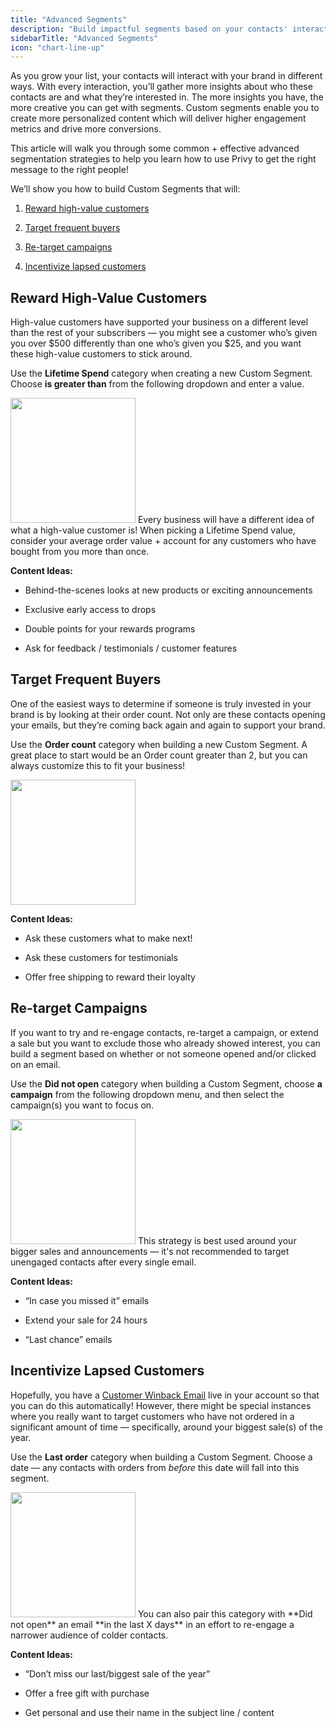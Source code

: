 ```yaml
---
title: "Advanced Segments"
description: "Build impactful segments based on your contacts' interactions with your brand."
sidebarTitle: "Advanced Segments"
icon: "chart-line-up"
---
```


As you grow your list, your contacts will interact with your brand in different ways. With every interaction, you’ll gather more insights about who these contacts are and what they’re interested in. The more insights you have, the more creative you can get with segments. Custom segments enable you to create more personalized content which will deliver higher engagement metrics and drive more conversions.

This article will walk you through some common + effective advanced segmentation strategies to help you learn how to use Privy to get the right message to the right people!

We’ll show you how to build Custom Segments that will:

1. <a href="#reward-high-value-customers">Reward high-value customers</a>

2. <a href="#target-frequent-buyers">Target frequent buyers</a>

3. <a href="#re-target-campaigns">Re-target campaigns</a>

4. <a href="#incentivize-lapsed-customers">Incentivize lapsed customers</a>

## Reward High-Value Customers

High-value customers have supported your business on a different level than the rest of your subscribers — you might see a customer who’s given you over &dollar;500 differently than one who’s given you &dollar;25, and you want these high-value customers to stick around.

Use the **Lifetime Spend** category when creating a new Custom Segment. Choose **is greater than** from the following dropdown and enter a value.

<img height="200" src="/images/strategy-guides/advanced-segment-high-value.png" />

<Tip>
  Every business will have a different idea of what a high-value customer is! When picking a Lifetime Spend value, consider your average order value + account for any customers who have bought from you more than once.
</Tip>

<Icon icon="sparkles" /> **Content Ideas:**

* Behind-the-scenes looks at new products or exciting announcements

* Exclusive early access to drops

* Double points for your rewards programs

* Ask for feedback / testimonials / customer features

## Target Frequent Buyers

One of the easiest ways to determine if someone is truly invested in your brand is by looking at their order count. Not only are these contacts opening your emails, but they’re coming back again and again to support your brand.

Use the **Order count** category when building a new Custom Segment. A great place to start would be an Order count greater than 2, but you can always customize this to fit your business!

<img height="200" src="/images/strategy-guides/advanced-segment-frequent-buyer.png" />

<Icon icon="sparkles" /> **Content Ideas:**

* Ask these customers what to make next!

* Ask these customers for testimonials

* Offer free shipping to reward their loyalty

## Re-target Campaigns

If you want to try and re-engage contacts, re-target a campaign, or extend a sale but you want to exclude those who already showed interest, you can build a segment based on whether or not someone opened and/or clicked on an email.

Use the **Did not open** category when building a Custom Segment, choose **a campaign** from the following dropdown menu, and then select the campaign(s) you want to focus on.

<img height="200" src="/images/strategy-guides/advanced-segment-retarget.png" />

<Tip>
  This strategy is best used around your bigger sales and announcements — it's not recommended to target unengaged contacts after every single email.
</Tip>

<Icon icon="sparkles" /> **Content Ideas:**

* “In case you missed it” emails

* Extend your sale for 24 hours

* “Last chance” emails

## Incentivize Lapsed Customers

Hopefully, you have a [Customer Winback Email](https://help.privy.com/docs/learn/automations/customer-winback) live in your account so that you can do this automatically! However, there might be special instances where you really want to target customers who have not ordered in a significant amount of time — specifically, around your biggest sale(s) of the year.

Use the **Last order** category when building a Custom Segment. Choose a date — any contacts with orders from *before* this date will fall into this segment.

<img height="200" src="/images/strategy-guides/advanced-segment-lapsed-customer.png" />

<Tip>
  You can also pair this category with **Did not open** an email **in the last X days** in an effort to re-engage a narrower audience of colder contacts.
</Tip>

<Icon icon="sparkles" /> **Content Ideas:**

* “Don’t miss our last/biggest sale of the year”

* Offer a free gift with purchase

* Get personal and use their name in the subject line / content